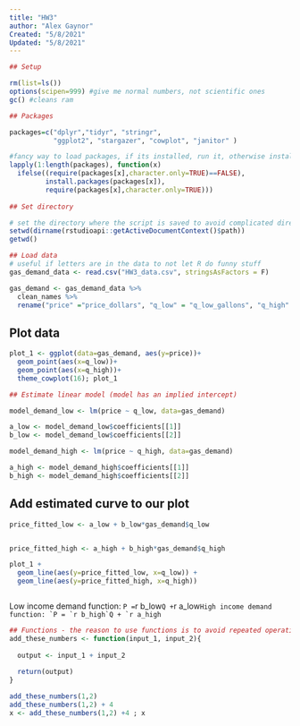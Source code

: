 ```yaml
---
title: "HW3"
author: "Alex Gaynor" 
Created: "5/8/2021"
Updated: "5/8/2021"
---
```


```r
## Setup 

rm(list=ls())
options(scipen=999) #give me normal numbers, not scientific ones
gc() #cleans ram

## Packages

packages=c("dplyr","tidyr", "stringr",  
           "ggplot2", "stargazer", "cowplot", "janitor" ) 

#fancy way to load packages, if its installed, run it, otherwise install it.
lapply(1:length(packages), function(x) 
  ifelse((require(packages[x],character.only=TRUE)==FALSE),
         install.packages(packages[x]),
         require(packages[x],character.only=TRUE)))
         
## Set directory

# set the directory where the script is saved to avoid complicated directory paths
setwd(dirname(rstudioapi::getActiveDocumentContext()$path)) 
getwd()
```



```r
## Load data
# useful if letters are in the data to not let R do funny stuff
gas_demand_data <- read.csv("HW3_data.csv", stringsAsFactors = F)

gas_demand <- gas_demand_data %>% 
  clean_names %>% 
  rename("price" ="price_dollars", "q_low" = "q_low_gallons", "q_high" = "q_high_gallons")
```

## Plot data

```r
plot_1 <- ggplot(data=gas_demand, aes(y=price))+
  geom_point(aes(x=q_low))+
  geom_point(aes(x=q_high))+
  theme_cowplot(16); plot_1
```


```r
## Estimate linear model (model has an implied intercept)

model_demand_low <- lm(price ~ q_low, data=gas_demand)

a_low <- model_demand_low$coefficients[[1]]
b_low <- model_demand_low$coefficients[[2]]

model_demand_high <- lm(price ~ q_high, data=gas_demand)

a_high <- model_demand_high$coefficients[[1]]
b_high <- model_demand_high$coefficients[[2]]
```

## Add estimated curve to our plot

```r
price_fitted_low <- a_low + b_low*gas_demand$q_low


price_fitted_high <- a_high + b_high*gas_demand$q_high

plot_1 +
  geom_line(aes(y=price_fitted_low, x=q_low)) +
  geom_line(aes(y=price_fitted_high, x=q_high))

```

```r

```
Low income demand function: `P = `r b_low`Q + `r a_low``
High income demand function: `P = `r b_high`Q + `r a_high``

```r
## Functions - the reason to use functions is to avoid repeated operations 
add_these_numbers <- function(input_1, input_2){
  
  output <- input_1 + input_2 
  
  return(output)
}

add_these_numbers(1,2)
add_these_numbers(1,2) + 4
x <- add_these_numbers(1,2) +4 ; x
```